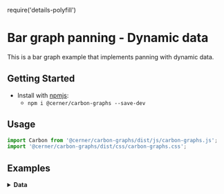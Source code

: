 
require('details-polyfill')

# Bar graph panning - Dynamic data

This is a bar graph example that implements panning with dynamic data.

## Getting Started

- Install with [npmjs](https://www.npmjs.com):
  - `npm i @cerner/carbon-graphs --save-dev`

## Usage

```jsx
import Carbon from '@cerner/carbon-graphs/dist/js/carbon-graphs.js';
import '@cerner/carbon-graphs/dist/css/carbon-graphs.css';
```

## Examples
<BarGraphPanning />

<details>
<summary style={{ fontSize: 24 }}>
<b>Data</b>
</summary>

### Graph Config object
<GraphConfig />

### Data object

#### Initial Data
<DataObject1 />

#### Updated Data
<DataObject1 />
</details>